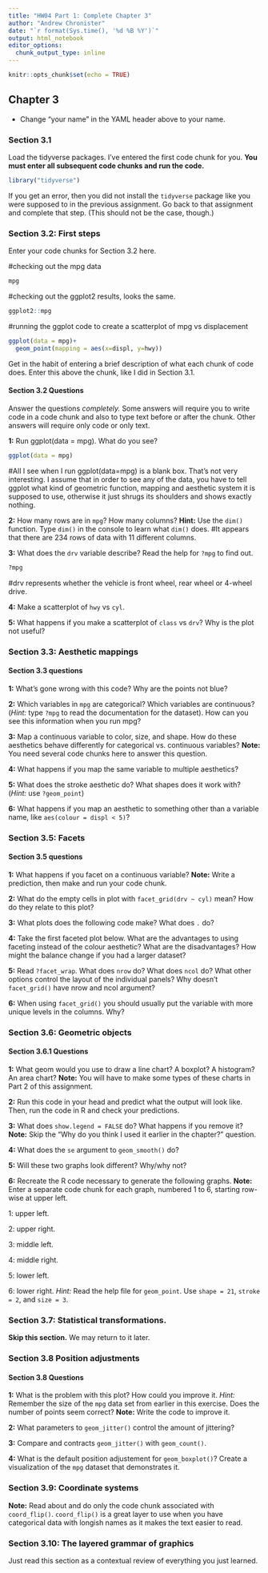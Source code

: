 ```yaml
---
title: "HW04 Part 1: Complete Chapter 3"
author: "Andrew Chronister"
date: "`r format(Sys.time(), '%d %B %Y')`"
output: html_notebook
editor_options: 
  chunk_output_type: inline
---
```


```r
knitr::opts_chunk$set(echo = TRUE)
```

## Chapter 3

- Change "your name" in the YAML header above to your name.

### Section 3.1

Load the tidyverse packages. I've entered the first code chunk for you. **You must enter all subsequent code chunks and run the code.** 

```r
library("tidyverse")
```

If you get an error, then you did not install the `tidyverse` package like you were supposed to in the previous assignment. Go back to that assignment and complete that step. (This should not be the case, though.)

### Section 3.2: First steps

Enter your code chunks for Section 3.2 here.

#checking out the mpg data
```r
mpg
```

#checking out the ggplot2 results, looks the same. 


```r
ggplot2::mpg
```

#running the ggplot code to create a scatterplot of mpg vs displacement
```r
ggplot(data = mpg)+
  geom_point(mapping = aes(x=displ, y=hwy))
```

Get in the habit of entering a brief description of what each chunk of code does. Enter this above the chunk, like I did in Section 3.1.

#### Section 3.2 Questions

Answer the questions *completely.* Some answers will require you to write code in a code chunk and also to type text before or after the chunk. Other answers will require only code or only text. 

**1:** Run ggplot(data = mpg). What do you see?
```r
ggplot(data = mpg)
```
#All I see when I run ggplot(data=mpg) is a blank box.  That's not very interesting.  I assume that in order to see any of the data, you have to tell ggplot what kind of geometric function, mapping and aesthetic system it is supposed to use, otherwise it just shrugs its shoulders and shows exactly nothing. 

**2:** How many rows are in `mpg`? How many columns? **Hint:** Use the `dim()` function. Type `dim()` in the console to learn what `dim()` does.
#It appears that there are 234 rows of data with 11 different columns.  

**3:** What does the `drv` variable describe? Read the help for `?mpg` to find out.
```r
?mpg
```
#drv represents whether the vehicle is front wheel, rear wheel or 4-wheel drive.

**4:** Make a scatterplot of `hwy` vs `cyl`.


**5:** What happens if you make a scatterplot of `class` vs `drv`? Why is the plot not useful?


### Section 3.3: Aesthetic mappings


#### Section 3.3 questions

**1:** What’s gone wrong with this code? Why are the points not blue?


**2:** Which variables in `mpg` are categorical? Which variables are continuous? (*Hint:* type `?mpg` to read the documentation for the dataset). How can you see this information when you run mpg?


**3:** Map a continuous variable to color, size, and shape. How do these aesthetics behave differently for categorical vs. continuous variables? **Note:** You need several code chunks here to answer this question.


**4:** What happens if you map the same variable to multiple aesthetics?


**5:** What does the stroke aesthetic do? What shapes does it work with? (*Hint:* use `?geom_point`)



**6:** What happens if you map an aesthetic to something other than a variable name, like `aes(colour = displ < 5)`?


### Section 3.5: Facets



#### Section 3.5 questions

**1:** What happens if you facet on a continuous variable? **Note:** Write a prediction, then make and run your code chunk.



**2:** What do the empty cells in plot with `facet_grid(drv ~ cyl)` mean? How do they relate to this plot?



**3:** What plots does the following code make? What does `.` do?



**4:** Take the first faceted plot below. What are the advantages to using faceting instead of the colour aesthetic? What are the disadvantages? How might the balance change if you had a larger dataset?



**5:** Read `?facet_wrap`. What does `nrow` do? What does `ncol` do? What other options control the layout of the individual panels? Why doesn’t `facet_grid()` have nrow and ncol argument?


**6:** When using `facet_grid()` you should usually put the variable with more unique levels in the columns. Why?

### Section 3.6: Geometric objects



#### Section 3.6.1 Questions

**1:** What geom would you use to draw a line chart? A boxplot? A histogram? An area chart? **Note:** You will have to make some types of these charts in Part 2 of this assignment.


**2:** Run this code in your head and predict what the output will look like. Then, run the code in R and check your predictions.



**3:** What does `show.legend = FALSE` do? What happens if you remove it?
**Note:** Skip the "Why do you think I used it earlier in the chapter?" question.


**4:** What does the `se` argument to `geom_smooth()` do?


**5:** Will these two graphs look different? Why/why not?


**6:** Recreate the R code necessary to generate the following graphs. **Note:** Enter a separate code chunk for each graph, numbered 1 to 6, starting row-wise at upper left. 

1: upper left.


2: upper right.


3: middle left.


4: middle right.


5: lower left.


6: lower right. *Hint:* Read the help file for `geom_point`. Use `shape = 21`, `stroke = 2`, and `size = 3`.

### Section 3.7: Statistical transformations.

**Skip this section.** We may return to it later.


### Section 3.8 Position adjustments


#### Section 3.8 Questions

**1:** What is the problem with this plot? How could you improve it. *Hint:* Remember the size of the `mpg` data set from earlier in this exercise. Does the number of points seem correct? **Note:** Write the code to improve it. 


**2:** What parameters to `geom_jitter()` control the amount of jittering?


**3:** Compare and contracts `geom_jitter()` with `geom_count()`.


**4:** What is the default position adjustement for `geom_boxplot()`? Create a visualization of the `mpg` dataset that demonstrates it.


### Section 3.9: Coordinate systems

**Note:** Read about and do only the code chunk associated with `coord_flip()`. `coord_flip()` is a great layer to use when you have categorical data with longish names as it makes the text easier to read.

### Section 3.10: The layered grammar of graphics

Just read this section as a contextual review of everything you just learned.


